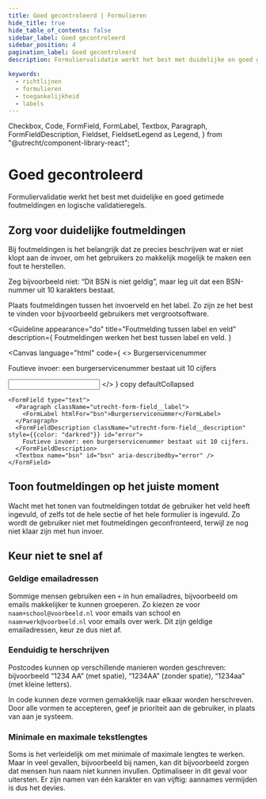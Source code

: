```yaml
---
title: Goed gecontroleerd | Formulieren
hide_title: true
hide_table_of_contents: false
sidebar_label: Goed gecontroleerd
sidebar_position: 4
pagination_label: Goed gecontroleerd
description: Formuliervalidatie werkt het best met duidelijke en goed getimede foutmeldingen en logische validatieregels

keywords:
  - richtlijnen
  - formulieren
  - toegankelijkheid
  - labels
---
```


<!-- @license CC0-1.0 -->

  Checkbox,
  Code,
  FormField,
  FormLabel,
  Textbox,
  Paragraph,
  FormFieldDescription,
  Fieldset,
  FieldsetLegend as Legend,
} from "@utrecht/component-library-react";

# Goed gecontroleerd

<Paragraph lead>
  Formuliervalidatie werkt het best met duidelijke en goed getimede foutmeldingen en logische validatieregels.
</Paragraph>

## Zorg voor duidelijke foutmeldingen

Bij foutmeldingen is het belangrijk dat ze precies beschrijven wat er niet klopt aan de invoer, om het gebruikers zo makkelijk mogelijk te maken een fout te herstellen.

Zeg bijvoorbeeld niet: “Dit BSN is niet geldig”, maar leg uit dat een BSN-nummer uit 10 karakters bestaat.

Plaats foutmeldingen tussen het invoerveld en het label. Zo zijn ze het best te vinden voor bijvoorbeeld gebruikers met vergrootsoftware.

<Guideline
  appearance="do"
  title="Foutmelding tussen label en veld"
  description={
    <Paragraph>
      Foutmeldingen werken het best tussen label en veld.
    </Paragraph>
  }
>
  <Canvas
    language="html"
    code={
      <>
        <label htmlFor="bsn">Burgerservicenummer</label>
        <p id="error">Foutieve invoer: een burgerservicenummer bestaat uit 10 cijfers</p>
        <input type="text" name="bsn" id="bsn" aria-describedby="error" />
      </>
    }
    copy
    defaultCollapsed
  >
    <FormField type="text">
      <Paragraph className="utrecht-form-field__label">
        <FormLabel htmlFor="bsn">Burgerservicenummer</FormLabel>
      </Paragraph>
      <FormFieldDescription className="utrecht-form-field__description" style={{color: "darkred"}} id="error">
        Foutieve invoer: een burgerservicenummer bestaat uit 10 cijfers.
      </FormFieldDescription>
      <Textbox name="bsn" id="bsn" aria-describedby="error" />
    </FormField>

  </Canvas>
</Guideline>

## Toon foutmeldingen op het juiste moment

Wacht met het tonen van foutmeldingen totdat de gebruiker het veld heeft ingevuld, of zelfs tot de hele sectie of het hele formulier is ingevuld. Zo wordt de gebruiker niet met foutmeldingen geconfronteerd, terwijl ze nog niet klaar zijn met hun invoer.

## Keur niet te snel af

### Geldige emailadressen

Sommige mensen gebruiken een `+` in hun emailadres, bijvoorbeeld om emails makkelijker te kunnen groeperen. Zo kiezen ze voor `naam+school@voorbeeld.nl` voor emails van school en `naam+werk@voorbeeld.nl` voor emails over werk. Dit zijn geldige emailadressen, keur ze dus niet af.

### Eenduidig te herschrijven

Postcodes kunnen op verschillende manieren worden geschreven: bijvoorbeeld “1234 AA” (met spatie), “1234AA” (zonder spatie), “1234aa” (met kleine letters).

In code kunnen deze vormen gemakkelijk naar elkaar worden herschreven. Door alle vormen te accepteren, geef je prioriteit aan de gebruiker, in plaats van aan je systeem.

### Minimale en maximale tekstlengtes

Soms is het verleidelijk om met minimale of maximale lengtes te werken. Maar in veel gevallen, bijvoorbeeld bij namen, kan dit bijvoorbeeld zorgen dat mensen hun naam niet kunnen invullen. Optimaliseer in dit geval voor uitersten. Er zijn namen van één karakter en van vijftig: aannames vermijden is dus het devies.
